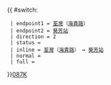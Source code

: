 {{ #switch: {{{format|}}}
  | endpoint1 = [[荃灣]]（[[海貴路]]）
  | endpoint2 = [[葵芳站]]
  | direction = 2
  | status = 
  | inline = [[荃灣]]（[[海貴路]]） ↔ [[葵芳站]]
  | normal =
  | full =
}}<noinclude>[[category:新界專線小巴路線模板|087K]]</noinclude>